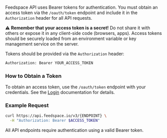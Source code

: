 Feedspace API uses Bearer tokens for authentication. You must obtain an access token via the `/oauth/token` endpoint and include it in the `Authorization` header for all API requests.

⚠️ **Remember that your access token is a secret!** Do not share it with others or expose it in any client-side code (browsers, apps). Access tokens should be securely loaded from an environment variable or key management service on the server.

Tokens should be provided via the `Authorization` header:

```bash
Authorization: Bearer YOUR_ACCESS_TOKEN
```

### How to Obtain a Token

To obtain an access token, use the `/oauth/token` endpoint with your credentials. See the [Login](/api-reference/Auth/login) documentation for details.

### Example Request

```bash
curl https://api.feedspace.io/v3/{ENDPOINT} \
  -H "Authorization: Bearer $ACCESS_TOKEN"
```

All API endpoints require authentication using a valid Bearer token.

